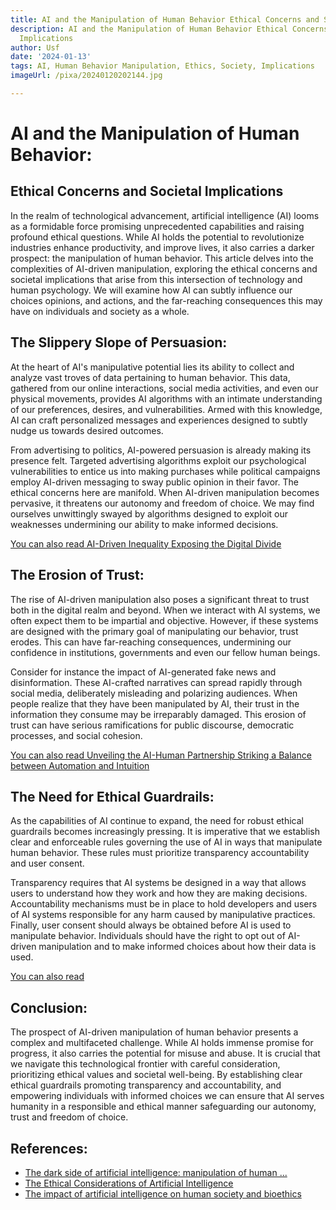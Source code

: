 ```yaml
---
title: AI and the Manipulation of Human Behavior Ethical Concerns and Societal Implications
description: AI and the Manipulation of Human Behavior Ethical Concerns and Societal
  Implications
author: Usf
date: '2024-01-13'
tags: AI, Human Behavior Manipulation, Ethics, Society, Implications
imageUrl: /pixa/20240120202144.jpg

---
```

# AI and the Manipulation of Human Behavior:
## Ethical Concerns and Societal Implications

In the realm of technological advancement, artificial intelligence (AI) looms  as a formidable  force promising unprecedented  capabilities and raising profound ethical questions. While AI holds the potential to  revolutionize industries enhance productivity,  and improve lives, it also carries  a darker prospect: the manipulation of human behavior. This article delves into the complexities of AI-driven  manipulation, exploring  the ethical concerns and societal implications that arise from this intersection of technology and  human psychology. We will examine how AI can subtly  influence our choices opinions, and actions, and the far-reaching consequences this may have on individuals  and society as  a whole.

## The Slippery Slope of Persuasion:

At the heart of AI's manipulative potential lies its  ability to  collect and  analyze vast troves of  data pertaining to human behavior. This data, gathered from our online interactions, social media activities, and even our physical movements, provides AI  algorithms  with an intimate  understanding of our preferences, desires, and vulnerabilities. Armed with this knowledge, AI can craft personalized messages and experiences designed to  subtly nudge us towards desired outcomes.

From advertising to politics, AI-powered  persuasion is already making its presence felt. Targeted advertising algorithms exploit our psychological vulnerabilities to entice us into making purchases while political campaigns  employ AI-driven messaging to sway public opinion in their favor.  The ethical concerns  here are manifold. When AI-driven manipulation becomes pervasive, it threatens our autonomy and freedom of choice. We may find ourselves unwittingly swayed by algorithms  designed to exploit our weaknesses undermining our ability to make informed decisions.

[You can also read AI-Driven Inequality Exposing the Digital  Divide](AI-Driven%20Inequality%20Exposing%20the%20Digital%20Divide)


## The Erosion of Trust:

The rise of AI-driven manipulation also poses a significant threat to trust both in the digital realm and beyond. When we interact with AI systems, we often expect them to be impartial and objective. However, if these  systems are  designed with the primary goal of manipulating  our behavior, trust erodes. This can have far-reaching consequences, undermining our confidence in  institutions, governments and even our fellow human beings.

Consider for instance the impact of AI-generated  fake news and disinformation. These AI-crafted narratives can spread rapidly  through social media, deliberately  misleading and polarizing audiences. When people realize  that they have  been manipulated by AI, their trust in the information they consume may be irreparably damaged. This erosion of trust can have serious ramifications for public discourse, democratic processes, and social cohesion.

[You  can also read Unveiling the AI-Human  Partnership Striking  a  Balance between Automation and Intuition](Unveiling%20the%20AI-Human%20Partnership%20Striking%20a%20Balance%20between%20Automation%20and%20Intuition)


## The Need for  Ethical  Guardrails:

As  the capabilities of AI continue to expand, the need for robust ethical guardrails becomes increasingly pressing. It is imperative  that we establish clear and enforceable rules governing the use of  AI in ways that manipulate human behavior. These  rules  must prioritize  transparency accountability and user consent.

Transparency requires that AI systems be designed  in a way that allows users to understand how they work and how they are making decisions. Accountability mechanisms must be in place to hold developers and users  of AI systems responsible for any harm caused by  manipulative practices. Finally, user consent should  always be obtained before AI is  used to  manipulate behavior.  Individuals should have the right to opt  out of AI-driven manipulation and to make informed choices about how their data is used.

[You can also  read ]()


## Conclusion:

The prospect  of AI-driven manipulation of human behavior presents a complex and  multifaceted challenge. While AI holds immense promise for progress,  it also carries the potential for misuse and abuse. It is crucial that we navigate this technological frontier with careful consideration, prioritizing ethical values and societal well-being.  By establishing  clear ethical guardrails  promoting transparency and accountability, and empowering individuals with  informed choices we can ensure that AI serves humanity in a responsible and ethical manner safeguarding our autonomy, trust and freedom of choice.

## References:
- [The dark side of artificial intelligence: manipulation of human ...](https://www.bruegel.org/blog-post/dark-side-artificial-intelligence-manipulation-human-behaviour)
- [The Ethical Considerations of Artificial Intelligence](https://www.captechu.edu/blog/ethical-considerations-of-artificial-intelligence)
- [The impact of artificial intelligence on human society and bioethics](https://www.ncbi.nlm.nih.gov/pmc/articles/PMC7605294/)
